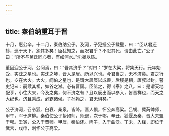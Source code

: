 ```yaml
---
---
---
```

title: 秦伯纳重耳于晋
---


十月，惠公卒。十二月，秦伯纳公子。及河，子犯授公子载璧，曰：“臣从君还轸，巡于天下，怨其多矣！臣犹知之，而况君乎？不忍其死，请由此亡。”公子曰：“所不与舅氏同心者，有如河水。”沈璧以质。

董因迎公于河，公问焉，曰：“吾其济乎？”对曰：“岁在大梁，将集天行。元年始受，实沈之星也。实沈之墟，晋人是居。所以兴也。今君当之，无不济矣。君之行也，岁在大火。大火，阏伯之星也，是谓大辰辰以成善，后稷是相，唐叔以封。瞽史记曰：嗣续其祖，如谷之滋。必有晋国。臣筮之，得《泰》之八。曰：是谓天地配亨，小往大来，今及之矣，何不济之有？且以辰出而以参入，皆晋祥也，而天之大纪也。济且秉成，必霸诸侯。子孙赖之，君无惧矣。”

公子济河，召令狐、臼衰、桑泉，皆降。晋人惧，怀公奔高梁。吕甥、冀芮帅师，甲午，军于庐柳。秦伯使公子絷如师，师退，次于郇。辛丑，狐偃及秦、晋大夫盟于郇。壬寅，公入于晋师。甲辰，秦伯还。丙午，入于曲沃。丁未，入绛，即位于武宫，戊申，刺怀公于高梁。

